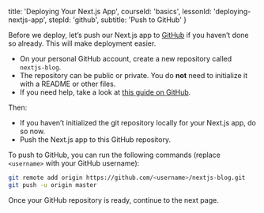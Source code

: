 
  title: 'Deploying Your Next.js App',
  courseId: 'basics',
  lessonId: 'deploying-nextjs-app',
  stepId: 'github',
  subtitle: 'Push to GitHub'
}

Before we deploy, let’s push our Next.js app to [GitHub](https://github.com/zeit/next.js) if you haven’t done so already. This will make deployment easier.

- On your personal GitHub account, create a new repository called `nextjs-blog`.
- The repository can be public or private. You do **not** need to initialize it with a README or other files.
- If you need help, take a look at [this guide on GitHub](https://help.github.com/en/github/getting-started-with-github/create-a-repo).

Then:

- If you haven’t initialized the git repository locally for your Next.js app, do so now.
- Push the Next.js app to this GitHub repository.

To push to GitHub, you can run the following commands (replace `<username>` with your GitHub username):

```bash
git remote add origin https://github.com/<username>/nextjs-blog.git
git push -u origin master
```

Once your GitHub repository is ready, continue to the next page.

